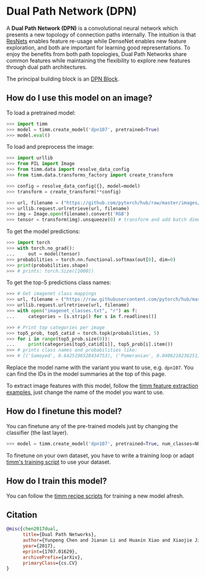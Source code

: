 # Dual Path Network (DPN)

A **Dual Path Network (DPN)** is a convolutional neural network which presents a new topology of connection paths internally. The intuition is that [ResNets](https://paperswithcode.com/method/resnet) enables feature re-usage while DenseNet enables new feature exploration, and both are important for learning good representations. To enjoy the benefits from both path topologies, Dual Path Networks share common features while maintaining the flexibility to explore new features through dual path architectures. 

The principal building block is an [DPN Block](https://paperswithcode.com/method/dpn-block).

## How do I use this model on an image?

To load a pretrained model:

```py
>>> import timm
>>> model = timm.create_model('dpn107', pretrained=True)
>>> model.eval()
```

To load and preprocess the image:

```py 
>>> import urllib
>>> from PIL import Image
>>> from timm.data import resolve_data_config
>>> from timm.data.transforms_factory import create_transform

>>> config = resolve_data_config({}, model=model)
>>> transform = create_transform(**config)

>>> url, filename = ("https://github.com/pytorch/hub/raw/master/images/dog.jpg", "dog.jpg")
>>> urllib.request.urlretrieve(url, filename)
>>> img = Image.open(filename).convert('RGB')
>>> tensor = transform(img).unsqueeze(0) # transform and add batch dimension
```

To get the model predictions:

```py
>>> import torch
>>> with torch.no_grad():
...     out = model(tensor)
>>> probabilities = torch.nn.functional.softmax(out[0], dim=0)
>>> print(probabilities.shape)
>>> # prints: torch.Size([1000])
```

To get the top-5 predictions class names:

```py
>>> # Get imagenet class mappings
>>> url, filename = ("https://raw.githubusercontent.com/pytorch/hub/master/imagenet_classes.txt", "imagenet_classes.txt")
>>> urllib.request.urlretrieve(url, filename) 
>>> with open("imagenet_classes.txt", "r") as f:
...     categories = [s.strip() for s in f.readlines()]

>>> # Print top categories per image
>>> top5_prob, top5_catid = torch.topk(probabilities, 5)
>>> for i in range(top5_prob.size(0)):
...     print(categories[top5_catid[i]], top5_prob[i].item())
>>> # prints class names and probabilities like:
>>> # [('Samoyed', 0.6425196528434753), ('Pomeranian', 0.04062102362513542), ('keeshond', 0.03186424449086189), ('white wolf', 0.01739676296710968), ('Eskimo dog', 0.011717947199940681)]
```

Replace the model name with the variant you want to use, e.g. `dpn107`. You can find the IDs in the model summaries at the top of this page.

To extract image features with this model, follow the [timm feature extraction examples](../feature_extraction), just change the name of the model you want to use.

## How do I finetune this model?

You can finetune any of the pre-trained models just by changing the classifier (the last layer).

```py
>>> model = timm.create_model('dpn107', pretrained=True, num_classes=NUM_FINETUNE_CLASSES)
```
To finetune on your own dataset, you have to write a training loop or adapt [timm's training
script](https://github.com/rwightman/pytorch-image-models/blob/master/train.py) to use your dataset.

## How do I train this model?

You can follow the [timm recipe scripts](../scripts) for training a new model afresh.

## Citation

```BibTeX
@misc{chen2017dual,
      title={Dual Path Networks}, 
      author={Yunpeng Chen and Jianan Li and Huaxin Xiao and Xiaojie Jin and Shuicheng Yan and Jiashi Feng},
      year={2017},
      eprint={1707.01629},
      archivePrefix={arXiv},
      primaryClass={cs.CV}
}
```

<!--
Type: model-index
Collections:
- Name: DPN
  Paper:
    Title: Dual Path Networks
    URL: https://paperswithcode.com/paper/dual-path-networks
Models:
- Name: dpn107
  In Collection: DPN
  Metadata:
    FLOPs: 23524280296
    Parameters: 86920000
    File Size: 348612331
    Architecture:
    - Batch Normalization
    - Convolution
    - DPN Block
    - Dense Connections
    - Global Average Pooling
    - Max Pooling
    - Softmax
    Tasks:
    - Image Classification
    Training Techniques:
    - SGD with Momentum
    - Weight Decay
    Training Data:
    - ImageNet
    Training Resources: 40x K80 GPUs
    ID: dpn107
    LR: 0.316
    Layers: 107
    Crop Pct: '0.875'
    Batch Size: 1280
    Image Size: '224'
    Interpolation: bicubic
  Code: https://github.com/rwightman/pytorch-image-models/blob/d8e69206be253892b2956341fea09fdebfaae4e3/timm/models/dpn.py#L310
  Weights: https://github.com/rwightman/pytorch-dpn-pretrained/releases/download/v0.1/dpn107_extra-1ac7121e2.pth
  Results:
  - Task: Image Classification
    Dataset: ImageNet
    Metrics:
      Top 1 Accuracy: 80.16%
      Top 5 Accuracy: 94.91%
- Name: dpn131
  In Collection: DPN
  Metadata:
    FLOPs: 20586274792
    Parameters: 79250000
    File Size: 318016207
    Architecture:
    - Batch Normalization
    - Convolution
    - DPN Block
    - Dense Connections
    - Global Average Pooling
    - Max Pooling
    - Softmax
    Tasks:
    - Image Classification
    Training Techniques:
    - SGD with Momentum
    - Weight Decay
    Training Data:
    - ImageNet
    Training Resources: 40x K80 GPUs
    ID: dpn131
    LR: 0.316
    Layers: 131
    Crop Pct: '0.875'
    Batch Size: 960
    Image Size: '224'
    Interpolation: bicubic
  Code: https://github.com/rwightman/pytorch-image-models/blob/d8e69206be253892b2956341fea09fdebfaae4e3/timm/models/dpn.py#L302
  Weights: https://github.com/rwightman/pytorch-dpn-pretrained/releases/download/v0.1/dpn131-71dfe43e0.pth
  Results:
  - Task: Image Classification
    Dataset: ImageNet
    Metrics:
      Top 1 Accuracy: 79.83%
      Top 5 Accuracy: 94.71%
- Name: dpn68
  In Collection: DPN
  Metadata:
    FLOPs: 2990567880
    Parameters: 12610000
    File Size: 50761994
    Architecture:
    - Batch Normalization
    - Convolution
    - DPN Block
    - Dense Connections
    - Global Average Pooling
    - Max Pooling
    - Softmax
    Tasks:
    - Image Classification
    Training Techniques:
    - SGD with Momentum
    - Weight Decay
    Training Data:
    - ImageNet
    Training Resources: 40x K80 GPUs
    ID: dpn68
    LR: 0.316
    Layers: 68
    Crop Pct: '0.875'
    Batch Size: 1280
    Image Size: '224'
    Interpolation: bicubic
  Code: https://github.com/rwightman/pytorch-image-models/blob/d8e69206be253892b2956341fea09fdebfaae4e3/timm/models/dpn.py#L270
  Weights: https://github.com/rwightman/pytorch-dpn-pretrained/releases/download/v0.1/dpn68-66bebafa7.pth
  Results:
  - Task: Image Classification
    Dataset: ImageNet
    Metrics:
      Top 1 Accuracy: 76.31%
      Top 5 Accuracy: 92.97%
- Name: dpn68b
  In Collection: DPN
  Metadata:
    FLOPs: 2990567880
    Parameters: 12610000
    File Size: 50781025
    Architecture:
    - Batch Normalization
    - Convolution
    - DPN Block
    - Dense Connections
    - Global Average Pooling
    - Max Pooling
    - Softmax
    Tasks:
    - Image Classification
    Training Techniques:
    - SGD with Momentum
    - Weight Decay
    Training Data:
    - ImageNet
    Training Resources: 40x K80 GPUs
    ID: dpn68b
    LR: 0.316
    Layers: 68
    Crop Pct: '0.875'
    Batch Size: 1280
    Image Size: '224'
    Interpolation: bicubic
  Code: https://github.com/rwightman/pytorch-image-models/blob/d8e69206be253892b2956341fea09fdebfaae4e3/timm/models/dpn.py#L278
  Weights: https://github.com/rwightman/pytorch-image-models/releases/download/v0.1-weights/dpn68b_ra-a31ca160.pth
  Results:
  - Task: Image Classification
    Dataset: ImageNet
    Metrics:
      Top 1 Accuracy: 79.21%
      Top 5 Accuracy: 94.42%
- Name: dpn92
  In Collection: DPN
  Metadata:
    FLOPs: 8357659624
    Parameters: 37670000
    File Size: 151248422
    Architecture:
    - Batch Normalization
    - Convolution
    - DPN Block
    - Dense Connections
    - Global Average Pooling
    - Max Pooling
    - Softmax
    Tasks:
    - Image Classification
    Training Techniques:
    - SGD with Momentum
    - Weight Decay
    Training Data:
    - ImageNet
    Training Resources: 40x K80 GPUs
    ID: dpn92
    LR: 0.316
    Layers: 92
    Crop Pct: '0.875'
    Batch Size: 1280
    Image Size: '224'
    Interpolation: bicubic
  Code: https://github.com/rwightman/pytorch-image-models/blob/d8e69206be253892b2956341fea09fdebfaae4e3/timm/models/dpn.py#L286
  Weights: https://github.com/rwightman/pytorch-dpn-pretrained/releases/download/v0.1/dpn92_extra-b040e4a9b.pth
  Results:
  - Task: Image Classification
    Dataset: ImageNet
    Metrics:
      Top 1 Accuracy: 79.99%
      Top 5 Accuracy: 94.84%
- Name: dpn98
  In Collection: DPN
  Metadata:
    FLOPs: 15003675112
    Parameters: 61570000
    File Size: 247021307
    Architecture:
    - Batch Normalization
    - Convolution
    - DPN Block
    - Dense Connections
    - Global Average Pooling
    - Max Pooling
    - Softmax
    Tasks:
    - Image Classification
    Training Techniques:
    - SGD with Momentum
    - Weight Decay
    Training Data:
    - ImageNet
    Training Resources: 40x K80 GPUs
    ID: dpn98
    LR: 0.4
    Layers: 98
    Crop Pct: '0.875'
    Batch Size: 1280
    Image Size: '224'
    Interpolation: bicubic
  Code: https://github.com/rwightman/pytorch-image-models/blob/d8e69206be253892b2956341fea09fdebfaae4e3/timm/models/dpn.py#L294
  Weights: https://github.com/rwightman/pytorch-dpn-pretrained/releases/download/v0.1/dpn98-5b90dec4d.pth
  Results:
  - Task: Image Classification
    Dataset: ImageNet
    Metrics:
      Top 1 Accuracy: 79.65%
      Top 5 Accuracy: 94.61%
-->